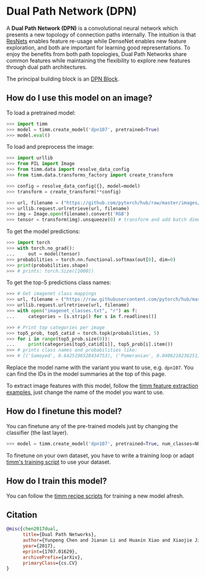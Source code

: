 # Dual Path Network (DPN)

A **Dual Path Network (DPN)** is a convolutional neural network which presents a new topology of connection paths internally. The intuition is that [ResNets](https://paperswithcode.com/method/resnet) enables feature re-usage while DenseNet enables new feature exploration, and both are important for learning good representations. To enjoy the benefits from both path topologies, Dual Path Networks share common features while maintaining the flexibility to explore new features through dual path architectures. 

The principal building block is an [DPN Block](https://paperswithcode.com/method/dpn-block).

## How do I use this model on an image?

To load a pretrained model:

```py
>>> import timm
>>> model = timm.create_model('dpn107', pretrained=True)
>>> model.eval()
```

To load and preprocess the image:

```py 
>>> import urllib
>>> from PIL import Image
>>> from timm.data import resolve_data_config
>>> from timm.data.transforms_factory import create_transform

>>> config = resolve_data_config({}, model=model)
>>> transform = create_transform(**config)

>>> url, filename = ("https://github.com/pytorch/hub/raw/master/images/dog.jpg", "dog.jpg")
>>> urllib.request.urlretrieve(url, filename)
>>> img = Image.open(filename).convert('RGB')
>>> tensor = transform(img).unsqueeze(0) # transform and add batch dimension
```

To get the model predictions:

```py
>>> import torch
>>> with torch.no_grad():
...     out = model(tensor)
>>> probabilities = torch.nn.functional.softmax(out[0], dim=0)
>>> print(probabilities.shape)
>>> # prints: torch.Size([1000])
```

To get the top-5 predictions class names:

```py
>>> # Get imagenet class mappings
>>> url, filename = ("https://raw.githubusercontent.com/pytorch/hub/master/imagenet_classes.txt", "imagenet_classes.txt")
>>> urllib.request.urlretrieve(url, filename) 
>>> with open("imagenet_classes.txt", "r") as f:
...     categories = [s.strip() for s in f.readlines()]

>>> # Print top categories per image
>>> top5_prob, top5_catid = torch.topk(probabilities, 5)
>>> for i in range(top5_prob.size(0)):
...     print(categories[top5_catid[i]], top5_prob[i].item())
>>> # prints class names and probabilities like:
>>> # [('Samoyed', 0.6425196528434753), ('Pomeranian', 0.04062102362513542), ('keeshond', 0.03186424449086189), ('white wolf', 0.01739676296710968), ('Eskimo dog', 0.011717947199940681)]
```

Replace the model name with the variant you want to use, e.g. `dpn107`. You can find the IDs in the model summaries at the top of this page.

To extract image features with this model, follow the [timm feature extraction examples](../feature_extraction), just change the name of the model you want to use.

## How do I finetune this model?

You can finetune any of the pre-trained models just by changing the classifier (the last layer).

```py
>>> model = timm.create_model('dpn107', pretrained=True, num_classes=NUM_FINETUNE_CLASSES)
```
To finetune on your own dataset, you have to write a training loop or adapt [timm's training
script](https://github.com/rwightman/pytorch-image-models/blob/master/train.py) to use your dataset.

## How do I train this model?

You can follow the [timm recipe scripts](../scripts) for training a new model afresh.

## Citation

```BibTeX
@misc{chen2017dual,
      title={Dual Path Networks}, 
      author={Yunpeng Chen and Jianan Li and Huaxin Xiao and Xiaojie Jin and Shuicheng Yan and Jiashi Feng},
      year={2017},
      eprint={1707.01629},
      archivePrefix={arXiv},
      primaryClass={cs.CV}
}
```

<!--
Type: model-index
Collections:
- Name: DPN
  Paper:
    Title: Dual Path Networks
    URL: https://paperswithcode.com/paper/dual-path-networks
Models:
- Name: dpn107
  In Collection: DPN
  Metadata:
    FLOPs: 23524280296
    Parameters: 86920000
    File Size: 348612331
    Architecture:
    - Batch Normalization
    - Convolution
    - DPN Block
    - Dense Connections
    - Global Average Pooling
    - Max Pooling
    - Softmax
    Tasks:
    - Image Classification
    Training Techniques:
    - SGD with Momentum
    - Weight Decay
    Training Data:
    - ImageNet
    Training Resources: 40x K80 GPUs
    ID: dpn107
    LR: 0.316
    Layers: 107
    Crop Pct: '0.875'
    Batch Size: 1280
    Image Size: '224'
    Interpolation: bicubic
  Code: https://github.com/rwightman/pytorch-image-models/blob/d8e69206be253892b2956341fea09fdebfaae4e3/timm/models/dpn.py#L310
  Weights: https://github.com/rwightman/pytorch-dpn-pretrained/releases/download/v0.1/dpn107_extra-1ac7121e2.pth
  Results:
  - Task: Image Classification
    Dataset: ImageNet
    Metrics:
      Top 1 Accuracy: 80.16%
      Top 5 Accuracy: 94.91%
- Name: dpn131
  In Collection: DPN
  Metadata:
    FLOPs: 20586274792
    Parameters: 79250000
    File Size: 318016207
    Architecture:
    - Batch Normalization
    - Convolution
    - DPN Block
    - Dense Connections
    - Global Average Pooling
    - Max Pooling
    - Softmax
    Tasks:
    - Image Classification
    Training Techniques:
    - SGD with Momentum
    - Weight Decay
    Training Data:
    - ImageNet
    Training Resources: 40x K80 GPUs
    ID: dpn131
    LR: 0.316
    Layers: 131
    Crop Pct: '0.875'
    Batch Size: 960
    Image Size: '224'
    Interpolation: bicubic
  Code: https://github.com/rwightman/pytorch-image-models/blob/d8e69206be253892b2956341fea09fdebfaae4e3/timm/models/dpn.py#L302
  Weights: https://github.com/rwightman/pytorch-dpn-pretrained/releases/download/v0.1/dpn131-71dfe43e0.pth
  Results:
  - Task: Image Classification
    Dataset: ImageNet
    Metrics:
      Top 1 Accuracy: 79.83%
      Top 5 Accuracy: 94.71%
- Name: dpn68
  In Collection: DPN
  Metadata:
    FLOPs: 2990567880
    Parameters: 12610000
    File Size: 50761994
    Architecture:
    - Batch Normalization
    - Convolution
    - DPN Block
    - Dense Connections
    - Global Average Pooling
    - Max Pooling
    - Softmax
    Tasks:
    - Image Classification
    Training Techniques:
    - SGD with Momentum
    - Weight Decay
    Training Data:
    - ImageNet
    Training Resources: 40x K80 GPUs
    ID: dpn68
    LR: 0.316
    Layers: 68
    Crop Pct: '0.875'
    Batch Size: 1280
    Image Size: '224'
    Interpolation: bicubic
  Code: https://github.com/rwightman/pytorch-image-models/blob/d8e69206be253892b2956341fea09fdebfaae4e3/timm/models/dpn.py#L270
  Weights: https://github.com/rwightman/pytorch-dpn-pretrained/releases/download/v0.1/dpn68-66bebafa7.pth
  Results:
  - Task: Image Classification
    Dataset: ImageNet
    Metrics:
      Top 1 Accuracy: 76.31%
      Top 5 Accuracy: 92.97%
- Name: dpn68b
  In Collection: DPN
  Metadata:
    FLOPs: 2990567880
    Parameters: 12610000
    File Size: 50781025
    Architecture:
    - Batch Normalization
    - Convolution
    - DPN Block
    - Dense Connections
    - Global Average Pooling
    - Max Pooling
    - Softmax
    Tasks:
    - Image Classification
    Training Techniques:
    - SGD with Momentum
    - Weight Decay
    Training Data:
    - ImageNet
    Training Resources: 40x K80 GPUs
    ID: dpn68b
    LR: 0.316
    Layers: 68
    Crop Pct: '0.875'
    Batch Size: 1280
    Image Size: '224'
    Interpolation: bicubic
  Code: https://github.com/rwightman/pytorch-image-models/blob/d8e69206be253892b2956341fea09fdebfaae4e3/timm/models/dpn.py#L278
  Weights: https://github.com/rwightman/pytorch-image-models/releases/download/v0.1-weights/dpn68b_ra-a31ca160.pth
  Results:
  - Task: Image Classification
    Dataset: ImageNet
    Metrics:
      Top 1 Accuracy: 79.21%
      Top 5 Accuracy: 94.42%
- Name: dpn92
  In Collection: DPN
  Metadata:
    FLOPs: 8357659624
    Parameters: 37670000
    File Size: 151248422
    Architecture:
    - Batch Normalization
    - Convolution
    - DPN Block
    - Dense Connections
    - Global Average Pooling
    - Max Pooling
    - Softmax
    Tasks:
    - Image Classification
    Training Techniques:
    - SGD with Momentum
    - Weight Decay
    Training Data:
    - ImageNet
    Training Resources: 40x K80 GPUs
    ID: dpn92
    LR: 0.316
    Layers: 92
    Crop Pct: '0.875'
    Batch Size: 1280
    Image Size: '224'
    Interpolation: bicubic
  Code: https://github.com/rwightman/pytorch-image-models/blob/d8e69206be253892b2956341fea09fdebfaae4e3/timm/models/dpn.py#L286
  Weights: https://github.com/rwightman/pytorch-dpn-pretrained/releases/download/v0.1/dpn92_extra-b040e4a9b.pth
  Results:
  - Task: Image Classification
    Dataset: ImageNet
    Metrics:
      Top 1 Accuracy: 79.99%
      Top 5 Accuracy: 94.84%
- Name: dpn98
  In Collection: DPN
  Metadata:
    FLOPs: 15003675112
    Parameters: 61570000
    File Size: 247021307
    Architecture:
    - Batch Normalization
    - Convolution
    - DPN Block
    - Dense Connections
    - Global Average Pooling
    - Max Pooling
    - Softmax
    Tasks:
    - Image Classification
    Training Techniques:
    - SGD with Momentum
    - Weight Decay
    Training Data:
    - ImageNet
    Training Resources: 40x K80 GPUs
    ID: dpn98
    LR: 0.4
    Layers: 98
    Crop Pct: '0.875'
    Batch Size: 1280
    Image Size: '224'
    Interpolation: bicubic
  Code: https://github.com/rwightman/pytorch-image-models/blob/d8e69206be253892b2956341fea09fdebfaae4e3/timm/models/dpn.py#L294
  Weights: https://github.com/rwightman/pytorch-dpn-pretrained/releases/download/v0.1/dpn98-5b90dec4d.pth
  Results:
  - Task: Image Classification
    Dataset: ImageNet
    Metrics:
      Top 1 Accuracy: 79.65%
      Top 5 Accuracy: 94.61%
-->